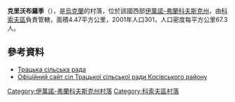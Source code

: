 {{coord|48|24|17|N|25|9|31|E|scale:30000|display=title}}

'''克里沃布羅季'''（{{lang-uk|Кривоброди}}），是[[烏克蘭|烏克蘭]]的村落，位於該國西部[[伊萬諾-弗蘭科夫斯克州|伊萬諾-弗蘭科夫斯克州]]，由[[科索夫區|科索夫區]]負責管轄，面積4.47平方公里，2001年人口301，人口密度每平方公里67.3人。

==參考資料==
* [https://web.archive.org/web/20170413105152/http://trach.kosiv.net/ Трацька сільська рада]
* [https://web.archive.org/web/20170413105152/http://trach.kosiv.net/ Офіційний сайт сіл Трацької сільської ради Косівського району]

{{DEFAULTSORT:Кривоброди}}
[[Category:伊萬諾-弗蘭科夫斯克州村落|Category:伊萬諾-弗蘭科夫斯克州村落]]
[[Category:科索夫區村落|Category:科索夫區村落]]


{{IvanoFrankivsk-geo-stub}}